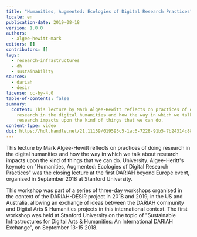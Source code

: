 ```yaml
---
title: "Humanities, Augmented: Ecologies of Digital Research Practices"
locale: en
publication-date: 2019-08-18
version: 1.0.0
authors:
  - algee-hewitt-mark
editors: []
contributors: []
tags:
  - research-infrastructures
  - dh
  - sustainability
sources:
  - dariah
  - desir
license: cc-by-4.0
table-of-contents: false
summary:
  content: This lecture by Mark Algee-Hewitt reflects on practices of doing
    research in the digital humanities and how the way in which we talk about
    research impacts upon the kind of things that we can do.
content-type: video
doi: https://hdl.handle.net/21.11159/019595c5-1ac6-7228-91b5-7b24314c889f
---
```

This lecture by Mark Algee-Hewitt reflects on practices of doing research in the digital humanities and how the way in which we talk about research impacts upon the kind of things that we can do. University. Algee-Heritt's keynote on "Humanities, Augmented: Ecologies of Digital Research Practices" was the closing lecture at the first DARIAH beyond Europe event, organised in September 2018 at Stanford University.

This workshop was part of a series of three-day workshops organised in the context of the DARIAH-DESIR project in 2018 and 2019, in the US and Australia, allowing an exchange of ideas between the DARIAH community and Digital Arts & Humanities projects in this international context. The first workshop was held at Stanford University on the topic of "Sustainable Infrastructures for Digital Arts & Humanities: An International DARIAH Exchange", on September 13-15 2018.

<VideoCard provider="youtube" id="BhDB3IaLZNw" title="Humanities, Augmented" src="/assets/content/assets/en/resources/hosted/humanities-augmented-ecologies-of-digital-research-practices/ecologies-research.png" subtitle="Ecologies of Digital Research Practices" />
